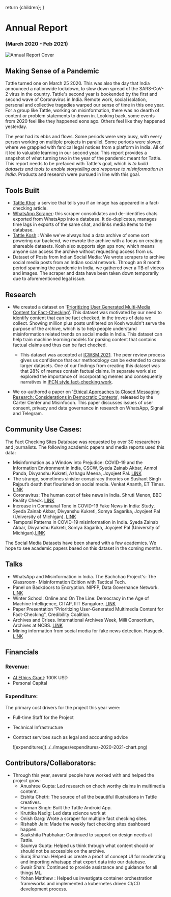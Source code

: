 
  return <DefaultLayoutNarrow>{children}</DefaultLayoutNarrow>;
}

# Annual Report

### (March 2020 - Feb 2021)

![Annual Report Cover](../../images/datasets_cover.png)

## Making Sense of a Pandemic

Tattle turned one on March 25 2020. This was also the day that India announced a nationwide lockdown, to slow down spread of the SARS-CoV-2 virus in the country. Tattle's second year is bookended by the first and second wave of Coronavirus in India. Remote work, social isolation, personal and collective tragedies warped our sense of time in this one year. For a group like Tattle, working on misinformation, there was no dearth of content or problem statements to drown in. Looking back, some events from 2020 feel like they happened eons ago. Others feel like they happened yesterday.

The year had its ebbs and flows. Some periods were very busy, with every person working on multiple projects in parallel. Some periods were slower, where we grappled with farcical legal notices from a platform in India. All of it led to valuable learning in our second year.
This report provides a snapshot of what turning two in the year of the pandemic meant for Tattle. This report needs to be prefaced with Tattle's goal, which is _to build datasets and tools to enable storytelling and response to misinformation in India_. Products and research were pursued in line with this goal.

## Tools Built

- [Tattle Khoj](https://services.tattle.co.in/khoj/): a service that tells you if an image has appeared in a fact-checking article.
- [WhatsApp Scraper](https://tattle.co.in/products/whatsapp-archiver/): this scraper consolidates and de-identifies chats exported from WhatsApp into a database. It de-duplicates, manages time lags in exports of the same chat, and links media items to the database. 
- [Tattle Kosh](http://kosh.tattle.co.in/) : While we've always had a data archive of some sort powering our backend, we rewrote
  the archive with a focus on creating shareable datasets. Kosh also supports sign ups now, which means anyone can access the archive without requesting access from us.
- Dataset of Posts from Indian Social Media: We wrote scrapers to archive social media posts from an Indian social network. Through an 8 month period spanning the pandemic in India, we gathered over a TB of videos and images. The scraper and data have been taken down temporarily due to aforementioned legal issue.

## Research

- We created a dataset on '[Prioritizing User Generated Multi-Media Content for Fact-Checking'](https://arxiv.org/abs/2010.13387). This dataset was motivated by our need to identify content that can be fact checked, in the troves of data we collect. Showing million plus posts unfiltered on Kosh wouldn't serve the purpose of the archive, which is to help people understand misinformation related trends on social media in India. This dataset can help train machine learning models for parsing content that contains factual claims and thus can be fact checked.
  - This dataset was accepted at [ICWSM 2021](https://icwsm.org/2021/#accepted_papers). The peer review process gives us confidence that our methodology can be extended to create larger datasets. One of our findings from creating this dataset was that 28% of memes contain factual claims. In separate work also explored the importance of incorporating memes and consequently narratives in [IFCN style fact-checking work](https://www.buzzfeednews.com/article/craigsilverman/facebook-and-fact-checkers-fight-fake-news).

- We co-authored a paper on '[Ethical Approaches to Closed Messaging Research: Considerations in Democratic Contexts](https://electionstandards.cartercenter.org/verifying-elections-misinfocon2020/ethical-approaches-to-closed-messaging-research-considerations-in-democratic-contexts/)', released by the Carter Center and Misinfocon. This paper discusses issues of user consent, privacy and data governance in research on WhatsApp, Signal and Telegram.

## Community Use Cases:

The Fact Checking Sites Database was requested by over 30 researchers and journalists. The following academic papers and media reports used this data:

- Misinformation as a Window into Prejudice: COVID-19 and the Information Environment in India, CSCW, Syeda Zainab Akbar, Anmol Panda, Divyanshu Kukreti, Azhagu Meena, Joyojeet Pal. [LINK](https://www.microsoft.com/en-us/research/publication/misinformation-as-a-window-into-prejudice-covid-19-and-the-information-environment-in-india/)
- The strange, sometimes sinister conspiracy theories on Sushant Singh Rajput’s death that flourished on social media. Venkat Ananth, ET Times. [LINK](https://economictimes.indiatimes.com/tech/internet/the-strange-sometimes-sinister-conspiracy-theories-on-sushant-singh-rajputs-death-that-flourished-on-social-media/articleshow/78636570.cms)
- Coronavirus: The human cost of fake news in India. Shruti Menon, BBC Reality Check. [LINK](https://www.bbc.com/news/world-asia-india-53165436)
- Increase in Communal Tone in COVID-19 Fake News in India: Study. Syeda Zainab Akbar, Divyanshu Kukreti, Somya Sagarika, Joyojeet Pal (University of Michigan). [LINK](https://www.thequint.com/news/webqoof/increase-in-communal-tone-in-covid-19-fake-news-in-india-study)
- Temporal Patterns in COVID-19 misinformation in India. Syeda Zainab Akbar, Divyanshu Kukreti, Somya Sagarika, Joyojeet Pal (University of Michigan).[LINK](http://joyojeet.people.si.umich.edu/temporal-patterns-in-covid-19-misinformation-in-india/)

The Social Media Datasets have been shared with a few academics. We hope to see academic papers based on this dataset in the coming months.

## Talks

- WhatsApp and Misinformation in India. The Bachchao Project's: The Glassroom- Misinformation Edition with Tactical Tech.
- Panel on Backdoors to Encryption. NIPFP, Data Governance Network. [LINK](https://twitter.com/DataGovNetwork/status/1335833999944470528)
- Winter School: Online and On The Line: Democracy in the Age of Machine Intelligence, CITAP, IIIT Bangalore. [LINK](http://citapp.iiitb.ac.in/online-and-on-the-line-democracy-in-the-age-of-machine-intelligence/)
- Paper Presentation "Prioritizing User-Generated Multimedia Content for Fact-Checking", Credibility Coalition.
- Archives and Crises. International Archives Week, Milli Consortium, Archives at NCBS. [LINK](https://www.youtube.com/watch?v=mtIaD-AvG_U)
- Mining information from social media for fake news detection. Hasgeek. [LINK](https://hasgeek.com/fifthelephant/mining-information-from-social-media-for-fake-news-detection/)

## Financials

### Revenue:

- [AI Ethics Grant](https://aiethicsinitiative.org/news/2019/3/12/announcing-the-winners-of-the-ai-and-the-news-open-challenge): 100K USD
- Personal Capital

### Expenditure:

The primary cost drivers for the project this year were:

- Full-time Staff for the Project
- Technical Infrastructure
- Contract services such as legal and accounting advice
  
  
  <div className="w-[500px]">
     ![expenditures](../../images/expenditures-2020-2021-chart.png)
  </div>

## Contributors/Collaborators:

- Through this year, several people have worked with and helped the project grow:
  - Anushree Gupta: Led research on chech worthy claims in multimedia content.
  - Eishita Chetri: The source of all the beautiful illustrations in Tattle creatives.
  - Harman Singh: Built the Tattle Android App.
  - Kruttika Nadig: Led data science work at
  - Onish Garg: Wrote a scraper for multiple fact checking sites.
  - Rishabh Jain: Made the weekly fact checking sites dashboard happen.
  - Saakshita Prabhakar: Continued to support on design needs at Tattle.
  - Saumya Gupta: Helped us think through what content should or should not be accessible on the archive.
  - Suraj Sharma: Helped us create a proof of concept UI for moderating and importing whatsapp chat export data into our database.
  - Swair Shah: Continued to provide assistance and guidance for all things ML.
  - Yohan Matthew : Helped us investigate container orchestration frameworks and implemented a kubernetes driven CI/CD development process.
